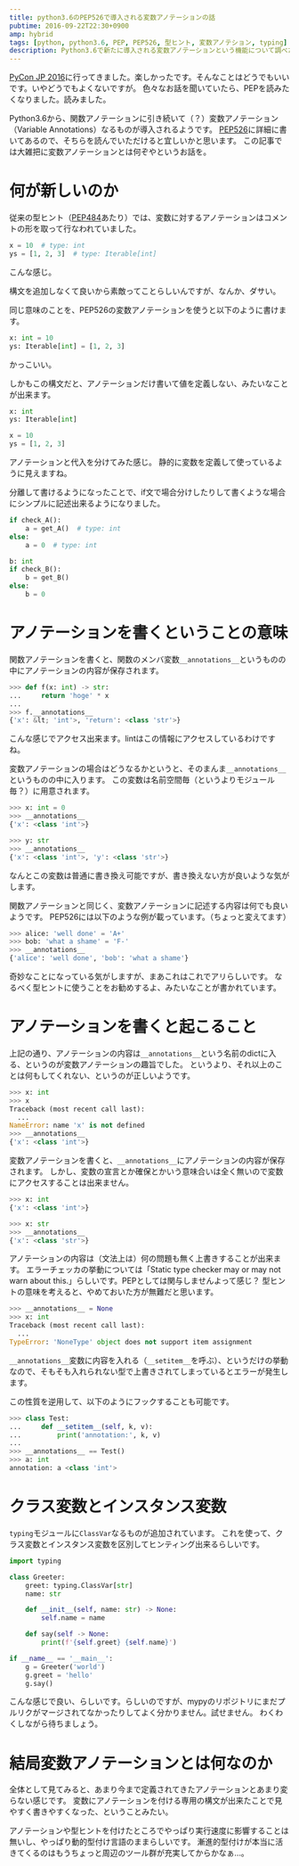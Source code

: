 ```yaml
---
title: python3.6のPEP526で導入される変数アノテーションの話
pubtime: 2016-09-22T22:30+0900
amp: hybrid
tags: [python, python3.6, PEP, PEP526, 型ヒント, 変数アノテション, typing]
description: Python3.6で新たに導入される変数アノテーションという機能について調べた記録です。構文や挙動、定義上の意味などについて記載しています。
---
```


[PyCon JP 2016](https://pycon.jp/2016/)に行ってきました。楽しかったです。そんなことはどうでもいいです。いやどうでもよくないですが。
色々なお話を聞いていたら、PEPを読みたくなりました。読みました。

Python3.6から、関数アノテーションに引き続いて（？）変数アノテーション（Variable Annotations）なるものが導入されるようです。
[PEP526](https://www.python.org/dev/peps/pep-0526/)に詳細に書いてあるので、そちらを読んでいただけると宜しいかと思います。
この記事では大雑把に変数アノテーションとは何ぞやというお話を。

# 何が新しいのか
従来の型ヒント（[PEP484](https://www.python.org/dev/peps/pep-0484)あたり）では、変数に対するアノテーションはコメントの形を取って行なわれていました。
``` python
x = 10  # type: int
ys = [1, 2, 3]  # type: Iterable[int]
```
こんな感じ。

構文を追加しなくて良いから素敵ってことらしいんですが、なんか、ダサい。

同じ意味のことを、PEP526の変数アノテーションを使うと以下のように書けます。
``` python
x: int = 10
ys: Iterable[int] = [1, 2, 3]
```
かっこいい。

しかもこの構文だと、アノテーションだけ書いて値を定義しない、みたいなことが出来ます。
``` python
x: int
ys: Iterable[int]

x = 10
ys = [1, 2, 3]
```
アノテーションと代入を分けてみた感じ。
静的に変数を定義して使っているように見えますね。

分離して書けるようになったことで、if文で場合分けしたりして書くような場合にシンプルに記述出来るようになりました。
``` python
if check_A():
    a = get_A()  # type: int
else:
    a = 0  # type: int

b: int
if check_B():
    b = get_B()
else:
    b = 0
```

# アノテーションを書くということの意味
関数アノテーションを書くと、関数のメンバ変数`__annotations__`というものの中にアノテーションの内容が保存されます。
``` python
>>> def f(x: int) -> str:
...     return 'hoge' * x
...
>>> f.__annotations__
{'x': &lt; 'int'>, 'return': <class 'str'>}
```
こんな感じでアクセス出来ます。lintはこの情報にアクセスしているわけですね。

変数アノテーションの場合はどうなるかというと、そのまんま`__annotations__`というものの中に入ります。
この変数は名前空間毎（というよりモジュール毎？）に用意されます。
``` python
>>> x: int = 0
>>> __annotations__
{'x': <class 'int'>}

>>> y: str
>>> __annotations__
{'x': <class 'int'>, 'y': <class 'str'>}
```
なんとこの変数は普通に書き換え可能ですが、書き換えない方が良いような気がします。

関数アノテーションと同じく、変数アノテーションに記述する内容は何でも良いようです。
PEP526には以下のような例が載っています。（ちょっと変えてます）
``` python
>>> alice: 'well done' = 'A+'
>>> bob: 'what a shame' = 'F-'
>>> __annotations__
{'alice': 'well done', 'bob': 'what a shame'}
```
奇妙なことになっている気がしますが、まあこれはこれでアリらしいです。
なるべく型ヒントに使うことをお勧めするよ、みたいなことが書かれています。

# アノテーションを書くと起こること
上記の通り、アノテーションの内容は`__annotations__`という名前のdictに入る、というのが変数アノテーションの趣旨でした。
というより、それ以上のことは何もしてくれない、というのが正しいようです。

``` python
>>> x: int
>>> x
Traceback (most recent call last):
  ...
NameError: name 'x' is not defined
>>> __annotations__
{'x': <class 'int'>}

```
変数アノテーションを書くと、`__annotations__`にアノテーションの内容が保存されます。
しかし、変数の宣言とか確保とかいう意味合いは全く無いので変数にアクセスすることは出来ません。

``` python
>>> x: int
{'x': <class 'int'>}

>>> x: str
>>> __annotations__
{'x': <class 'str'>}
```
アノテーションの内容は（文法上は）何の問題も無く上書きすることが出来ます。
エラーチェッカの挙動については「Static type checker may or may not warn about this.」らしいです。PEPとしては関与しませんよって感じ？
型ヒントの意味を考えると、やめておいた方が無難だと思います。

``` python
>>> __annotations__ = None
>>> x: int
Traceback (most recent call last):
  ...
TypeError: 'NoneType' object does not support item assignment
```
`__annotations__`変数に内容を入れる（`__setitem__`を呼ぶ）、というだけの挙動なので、そもそも入れられない型で上書きされてしまっているとエラーが発生します。

この性質を逆用して、以下のようにフックすることも可能です。
``` python
>>> class Test:
...     def __setitem__(self, k, v):
...         print('annotation:', k, v)
...
>>> __annotations__ == Test()
>>> a: int
annotation: a <class 'int'>
```

# クラス変数とインスタンス変数
`typing`モジュールに`ClassVar`なるものが追加されています。
これを使って、クラス変数とインスタンス変数を区別してヒンティング出来るらしいです。

``` python
import typing

class Greeter:
    greet: typing.ClassVar[str]
    name: str

    def __init__(self, name: str) -> None:
        self.name = name

    def say(self -> None:
        print(f'{self.greet} {self.name}')

if __name__ == '__main__':
    g = Greeter('world')
    g.greet = 'hello'
    g.say()
```
こんな感じで良い、らしいです。らしいのですが、mypyのリポジトリにまだプルリクがマージされてなかったりしてよく分かりません。試せません。
わくわくしながら待ちましょう。

# 結局変数アノテーションとは何なのか
全体として見てみると、あまり今まで定義されてきたアノテーションとあまり変らない感じです。
変数にアノテーションを付ける専用の構文が出来たことで見やすく書きやすくなった、ということみたい。

アノテーションや型ヒントを付けたところでやっぱり実行速度に影響することは無いし、やっぱり動的型付け言語のままらしいです。
漸進的型付けが本当に活きてくるのはもうちょっと周辺のツール群が充実してからかなぁ…。
